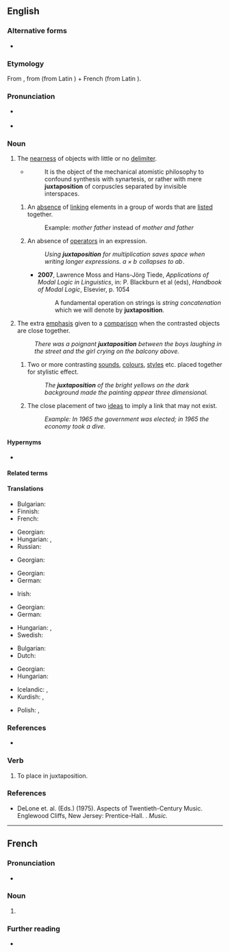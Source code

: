 {{also|juxta-position}}
==English==

===Alternative forms===
* {{l|en|juxta-position}}

===Etymology===
From {{bor|en|fr|juxtaposition}}, from {{der|en|la|iuxtā||near}} (from Latin {{m|la|iungō||to join}}) + French {{m|fr|position||position}} (from Latin {{m|la|pōnō||to place}}).

===Pronunciation===
* {{a|UK|US}} {{IPA|en|/ˌdʒʌk.stə.pəˈzɪʃ.ən/}}
* {{audio|en|en-us-juxtaposition.ogg|Audio (US)}}

===Noun===
{{en-noun|~}}

# The [[nearness]] of objects with little or no [[delimiter]].
#* {{rfdatek|en|Samuel Taylor Coleridge}}
#*: It is the object of the mechanical atomistic philosophy to confound synthesis with synartesis, or rather with mere '''juxtaposition''' of corpuscles separated by invisible interspaces.
## {{lb|en|grammar}} An [[absence]] of [[link]]ing elements in a group of words that are [[list]]ed together.
##: Example: ''mother father'' instead of ''mother and father''
## {{lb|en|mathematics}} An absence of [[operator]]s in an expression.
##: ''Using '''juxtaposition''' for multiplication saves space when writing longer expressions. <math>a \times b \!</math> collapses to <math>ab\!</math>.''
##* '''2007''', Lawrence Moss and Hans-Jörg Tiede, ''Applications of Modal Logic in Linguistics'', in: P. Blackburn et al (eds), ''Handbook of Modal Logic'', Elsevier, p. 1054
##*: A fundamental operation on strings is ''string concatenation'' which we will denote by '''juxtaposition'''.
# The extra [[emphasis]] given to a [[comparison]] when the contrasted objects are close together.
#: ''There was a poignant '''juxtaposition''' between the boys laughing in the street and the girl crying on the balcony above.''
## {{lb|en|arts}} Two or more contrasting [[sound]]s, [[colour]]s, [[style]]s etc. placed together for stylistic effect.
##: ''The '''juxtaposition''' of the bright yellows on the dark background made the painting appear three dimensional.''
## {{lb|en|rhetoric}} The close placement of two [[idea]]s to imply a link that may not exist.
##: ''Example: In 1965 the government was elected; in 1965 the economy took a dive.''

====Hypernyms====
* {{l|en|position}} {{qualifier|structurally}}

====Related terms====
{{rel2
|en|juxtapose
|juxtaposed
}}

====Translations====
{{trans-top|the nearness of objects with little or no delimiter}}
* Bulgarian: {{t+|bg|съпоставяне|n}}
* Finnish: {{t|fi|vierekkäin asettelu}}
* French: {{t+|fr|juxtaposition|f}}
{{trans-mid}}
* Georgian: {{t|ka|სიახლოვე}}
* Hungarian: {{t|hu|egymásmellettiség}}, {{t|hu|[[egymás]] [[mellé]] [[állítás]]/[[helyezés]]}}
* Russian: {{t+|ru|бли́зость|f}}
{{trans-bottom}}

{{trans-top|grammar: absence of linking elements in a group of words that are listed together}}
* Georgian: {{t|ka|შედარება}}
{{trans-mid}}
{{trans-bottom}}

{{trans-top|mathematics: absence of operators}}
* Georgian: {{t|ka|შედარება}}
* German: {{t+|de|Juxtaposition|f}}
{{trans-mid}}
* Irish: {{t|ga|neas-suíomh|m}}
{{trans-bottom}}

{{trans-top|extra emphasis given to a comparison}}
* Georgian: {{t|ka|შედარება}}
* German: {{t+|de|Gegenüberstellung|f}}
{{trans-mid}}
* Hungarian: {{t|hu|szembeállítás}}, {{t|hu|szembenállás}}
* Swedish: {{t+|sv|sida vid sida}}
{{trans-bottom}}

{{trans-top|arts: contrasting sounds or colours}}
* Bulgarian: {{t+|bg|контраст}}
* Dutch: {{t+|nl|juxtapositie}}
{{trans-mid}}
* Georgian: {{t|ka|შედარება}}
* Hungarian: {{t+|hu|párosítás}}
{{trans-bottom}}

{{trans-top|rhetoric: placement of ideas}}
{{trans-mid}}
{{trans-bottom}}

{{checktrans-top}}
* Icelandic: {{t-check|is|hliðsetning|f}}, {{t-check|is|hliðstaða|f}}
* Kurdish: {{t+check|ku|berhev|alt=berhevdan}} <!-- was "[[berhev|berhevdan]]" - assumed inflected form or vocalised spelling; please verify if linking is acceptable. see [[User:Kephir/gadgets/xte#Translation_fixing]] -->, {{t+check|ku|berhev|alt=dan berhev}} <!-- was "dan [[berhev]]" - assumed inflected form or vocalised spelling; please verify if linking is acceptable. see [[User:Kephir/gadgets/xte#Translation_fixing]] -->
{{trans-mid}}
* Polish: {{t+check|pl|zestawienie}}, {{t+check|pl|porównanie}}
{{trans-bottom}}

===References===
* {{pedia|dab=Juxtaposition}}

===Verb===
{{en-verb}}

# To place in juxtaposition.

===References===
* DeLone et. al. (Eds.) (1975). Aspects of Twentieth-Century Music. Englewood Cliffs, New Jersey: Prentice-Hall. {{ISBN|0130493465}}. ''Music.''

----

==French==

===Pronunciation===
* {{audio|fr|LL-Q150 (fra)-WikiLucas00-juxtaposition.wav|Audio}}

===Noun===
{{fr-noun|f}}

# {{l|en|juxtaposition}}

===Further reading===
* {{R:TLFi}}